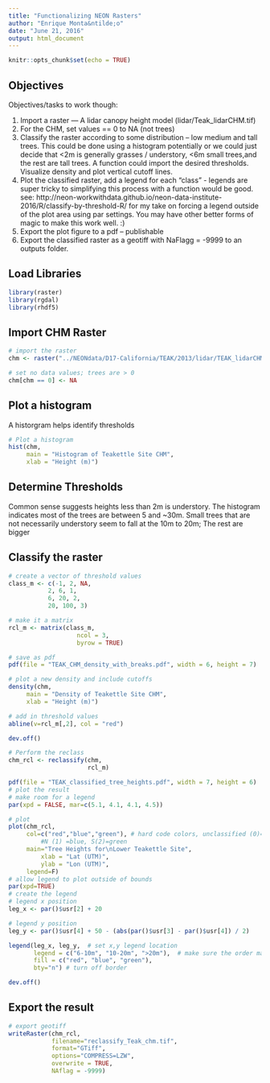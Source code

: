 ```yaml
---
title: "Functionalizing NEON Rasters"
author: "Enrique Monta&ntilde;o"
date: "June 21, 2016"
output: html_document
---
```


```r
knitr::opts_chunk$set(echo = TRUE)
```

## Objectives

Objectives/tasks to work though:

1. Import a raster — A lidar canopy height model (lidar/Teak_lidarCHM.tif)
1. For the CHM, set values == 0 to NA (not trees)
1. Classify the raster according to some distribution – low medium and tall trees. This could be done using a histogram potentially or we could just decide that <2m is generally grasses / understory, <6m small trees,and the rest are tall trees. A function could import the desired thresholds. Visualize density and plot vertical cutoff lines.
1. Plot the classified raster, add a legend for each “class” - legends are super tricky to simplifying this process with a function would be good.  see: http://neon-workwithdata.github.io/neon-data-institute-2016/R/classify-by-threshold-R/  for my take on forcing a legend outside of the plot area using par settings. You may have other better forms of magic to make this work well. :)
1. Export the plot figure to a pdf – publishable
1. Export the classified raster as a geotiff with NaFlagg = -9999 to an outputs folder.

## Load Libraries
```r
library(raster)
library(rgdal)
library(rhdf5)

```

## Import CHM Raster

```r
# import the raster
chm <- raster("../NEONdata/D17-California/TEAK/2013/lidar/TEAK_lidarCHM.tif")

# set no data values; trees are > 0
chm[chm == 0] <- NA

```

## Plot a histogram

A historgram helps identify thresholds

```r
# Plot a histogram
hist(chm,
     main = "Histogram of Teakettle Site CHM",
     xlab = "Height (m)")

```

## Determine Thresholds

Common sense suggests heights less than 2m is understory.  The histogram indicates most of the trees are between 5 and ~30m. Small trees that are not necessarily understory seem to fall at the 10m to 20m;  The rest are bigger

## Classify the raster

```r

# create a vector of threshold values
class_m <- c(-1, 2, NA,
           2, 6, 1,
           6, 20, 2,
           20, 100, 3)

# make it a matrix
rcl_m <- matrix(class_m,
                   ncol = 3,
                   byrow = TRUE)

# save as pdf
pdf(file = "TEAK_CHM_density_with_breaks.pdf", width = 6, height = 7)

# plot a new density and include cutoffs
density(chm,
     main = "Density of Teakettle Site CHM",
     xlab = "Height (m)")

# add in threshold values
abline(v=rcl_m[,2], col = "red")

dev.off()

# Perform the reclass
chm_rcl <- reclassify(chm,
                      rcl_m)

pdf(file = "TEAK_classified_tree_heights.pdf", width = 7, height = 6)
# plot the result
# make room for a legend
par(xpd = FALSE, mar=c(5.1, 4.1, 4.1, 4.5))

# plot
plot(chm_rcl,
     col=c("red","blue","green"), # hard code colors, unclassified (0)=white,
		 #N (1) =blue, S(2)=green
     main="Tree Heights for\nLower Teakettle Site",
		 xlab = "Lat (UTM)",
		 ylab = "Lon (UTM)",
     legend=F)
# allow legend to plot outside of bounds
par(xpd=TRUE)
# create the legend
# legend x position
leg_x <- par()$usr[2] + 20

# legend y position
leg_y <- par()$usr[4] + 50 - (abs(par()$usr[3] - par()$usr[4]) / 2)

legend(leg_x, leg_y,  # set x,y legend location
       legend = c("6-10m", "10-20m", ">20m"),  # make sure the order matches the colors, next
       fill = c("red", "blue", "green"),
       bty="n") # turn off border

dev.off()

```

## Export the result

```r
# export geotiff
writeRaster(chm_rcl,
            filename="reclassify_Teak_chm.tif",
            format="GTiff",
            options="COMPRESS=LZW",
            overwrite = TRUE,
            NAflag = -9999)

```





